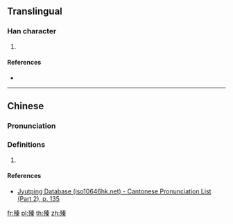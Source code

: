 ==Translingual==

===Han character===
{{Han char|rn=78|rad=歹|as=10|sn=14|four=|canj=MNQKD|ids=⿰歹秦}}

# {{defn|Han|sort=歹10}}

====References====
* {{Han ref|kx=0582.230|dkj=16534|dj=0975.200|hdz=21391.210|uh=6B9D|ud=27549}}

----

==Chinese==
{{zh-forms}}

===Pronunciation===
{{zh-pron
|m=zhēn
|c=zeon1
|h=pfs=
|md=
|mn=
|w=
|mc=y
|oc=y
|cat=n
}}

===Definitions===
{{zh-hanzi}}

# {{rfdef|lang=zh}}

====References====
*[http://www.iso10646hk.net/jp/document/download.jsp Jyutping Database (iso10646hk.net) - Cantonese Pronunciation List (Part 2), p. 135]

[[fr:殝]]
[[pl:殝]]
[[th:殝]]
[[zh:殝]]